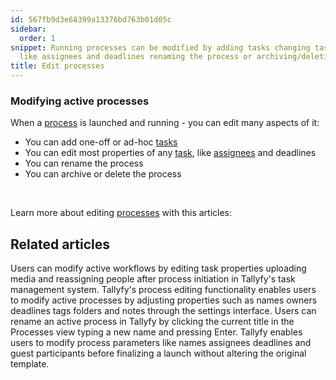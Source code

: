 ```yaml
---
id: 567fb9d3e68399a13376bd763b01d05c
sidebar:
  order: 1
snippet: Running processes can be modified by adding tasks changing task properties
  like assignees and deadlines renaming the process or archiving/deleting it entirely.
title: Edit processes
---
```


### Modifying active processes

When a [process](/products/pro/tracking-and-tasks/processes/) is launched and running - you can edit many aspects of it:

- You can add one-off or ad-hoc [tasks](/products/pro/tracking-and-tasks/tasks/)
- You can edit most properties of any [task](/products/pro/tracking-and-tasks/tasks/), like [assignees](/products/pro/documenting/members/) and deadlines
- You can rename the process
- You can archive or delete the process

&nbsp;

Learn more about editing [processes](/products/pro/tracking-and-tasks/processes/) with this articles:



<PageTree />


## Related articles
<CardGrid>
<LinkTitleCard header="<b>Tasks > Edit tasks</b>" href="/products/pro/tracking-and-tasks/tasks/edit-task/" > Users can modify active workflows by editing task properties uploading media and reassigning people after process initiation in Tallyfy's task management system. </LinkTitleCard>
<LinkTitleCard header="<b>Edit Processes > Edit tasks and process properties</b>" href="/products/pro/tracking-and-tasks/processes/edit-processes/how-can-i-edit-tasks-and-processes-in-tallyfy/" > Tallyfy's process editing functionality enables users to modify active processes by adjusting properties such as names owners deadlines tags folders and notes through the settings interface. </LinkTitleCard>
<LinkTitleCard header="<b>Edit Processes > Rename a process</b>" href="/products/pro/tracking-and-tasks/processes/edit-processes/how-can-i-rename-a-process-in-tallyfy/" > Users can rename an active process in Tallyfy by clicking the current title in the Processes view typing a new name and pressing Enter. </LinkTitleCard>
<LinkTitleCard header="<b>Launching > Edit before launch</b>" href="/products/pro/launching/how-can-i-edit-a-process-before-launching/" > Tallyfy enables users to modify process parameters like names assignees deadlines and guest participants before finalizing a launch without altering the original template. </LinkTitleCard>
</CardGrid>